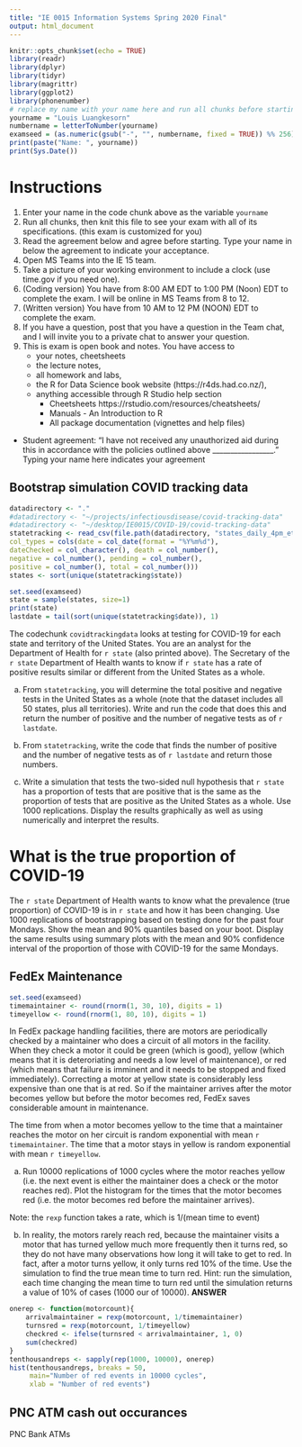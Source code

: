 ```yaml
---
title: "IE 0015 Information Systems Spring 2020 Final"
output: html_document
---
```



```r
knitr::opts_chunk$set(echo = TRUE)
library(readr)
library(dplyr)
library(tidyr)
library(magrittr)
library(ggplot2)
library(phonenumber)
# replace my name with your name here and run all chunks before starting
yourname = "Louis Luangkesorn"
numbername = letterToNumber(yourname)
examseed = (as.numeric(gsub("-", "", numbername, fixed = TRUE)) %% 256)
print(paste("Name: ", yourname))
print(Sys.Date())
```

Instructions
=============

1. Enter your name in the code chunk above as the variable `yourname`
2. Run all chunks, then knit this file to see your exam with all of its specifications. (this exam is customized for you)
3. Read the agreement below and agree before starting.  Type your name in below the agreement to indicate your acceptance.
4. Open MS Teams into the IE 15 team. 
5. Take a picture of your working environment to include a clock (use time.gov if you need one).
6. (Coding version) You have from 8:00 AM EDT to 1:00 PM (Noon) EDT to complete the exam.  I will be online in MS Teams from 8 to 12.
6. (Written version)  You have from 10 AM to 12 PM (NOON) EDT to complete the exam.
7. If you have a question, post that you have a question in the Team chat, and I will invite you to a private chat to answer your question. 
8. This is exam is open book and notes. You have access to 
    - your notes, cheetsheets
    - the lecture notes, 
    - all homework  and labs, 
    -  the R for Data Science book website (https://r4ds.had.co.nz/), 
    - anything accessible through R Studio help section 
        -  Cheetsheets https://rstudio.com/resources/cheatsheets/
        -  Manuals - An Introduction to R
        -  All package documentation (vignettes and help files)

- Student agreement: 	"I have not received any unauthorized aid during this <assignment/quiz/exam> in accordance with the policies outlined above _________________."   Typing your name here indicates your agreement

## Bootstrap simulation COVID tracking data



```r
datadirectory <- "."
#datadirectory <- "~/projects/infectiousdisease/covid-tracking-data"
#datadirectory <- "~/desktop/IE0015/COVID-19/covid-tracking-data"
statetracking <- read_csv(file.path(datadirectory, "states_daily_4pm_et.csv"),
col_types = cols(date = col_date(format = "%Y%m%d"),
dateChecked = col_character(), death = col_number(),
negative = col_number(), pending = col_number(),
positive = col_number(), total = col_number()))
states <- sort(unique(statetracking$state))

```
```r
set.seed(examseed)
state = sample(states, size=1)
print(state)
lastdate = tail(sort(unique(statetracking$date)), 1)
```

The codechunk `covidtrackingdata` looks at testing for COVID-19 for each state and territory of the United States.  You are an analyst for the Department of Health for `r state` (also printed above).  The Secretary of the `r state` Department of Health wants to know if `r state` has a rate of positive results similar or different from the United States as a whole.

a.  From `statetracking`, you will determine the total positive and negative tests in the United States as a whole (note that the dataset includes all 50 states, plus all territories). Write and run the code that does this and return the number of positive and the number of negative tests as of `r lastdate`.

b.  From `statetracking`, write the code that finds the number of positive and the number of negative tests as of `r lastdate` and return those numbers.

c.  Write a simulation that tests the two-sided null hypothesis that `r state` has a proportion of tests that are positive that is the same as the proportion of tests that are positive as the United States as a whole.  Use 1000 replications.  Display the results graphically as well as using numerically and interpret the results.

# What is the true proportion of COVID-19

The `r state` Department of Health wants to know what the prevalence (true proportion) of COVID-19 is in `r state` and how it has been changing. Use 1000 replications of bootstrapping based on testing done for the past four Mondays. Show the mean and 90\% quantiles based on your boot.  Display the same results using summary plots with the mean and 90\% confidence interval of the proportion of those with COVID-19 for the same Mondays.

## FedEx Maintenance

```r
set.seed(examseed)
timemaintainer <- round(rnorm(1, 30, 10), digits = 1)
timeyellow <- round(rnorm(1, 80, 10), digits = 1)
```
In FedEx package handling facilities, there are motors are periodically checked by a maintainer who does a circuit of all motors in the facility. When they check a motor it could be green (which is good), yellow (which means that it is deteroriating and needs a low level of maintenance), or red (which means that failure is imminent and it needs to be stopped and fixed immediately).  Correcting a motor at yellow state is considerably less expensive than one that is at red.  So if the maintainer arrives after the motor becomes yellow but before the motor becomes red, FedEx saves considerable amount in maintenance.

The time from when a motor becomes yellow to the time that a maintainer reaches the motor on her circuit is random exponential with mean `r timemaintainer`.  The time that a motor stays in yellow is random exponential with mean `r timeyellow`.  

(a) Run 10000 replications of 1000 cycles where the motor reaches yellow (i.e. the next event is either the maintainer does a check or the motor reaches red).  Plot the histogram for the times that the motor becomes red (i.e. the motor becomes red before the maintainer arrives).

Note:  the `rexp` function takes a rate, which is 1/(mean time to event)


(b) In reality, the motors rarely reach red, because the maintainer visits a motor that has turned yellow much more frequently then it turns red, so they do not have many observations how long it will take to get to red.  In fact, after a motor turns yellow, it only turns red 10\% of the time.  Use the simulation to find the true mean time to turn red.  Hint:  run the simulation, each time changing the mean time to turn red until the simulation returns a value of 10\% of cases (1000 our of 10000).
**ANSWER**

```r
onerep <- function(motorcount){
    arrivalmaintainer = rexp(motorcount, 1/timemaintainer)
    turnsred = rexp(motorcount, 1/timeyellow)
    checkred <- ifelse(turnsred < arrivalmaintainer, 1, 0)
    sum(checkred)
}
tenthousandreps <- sapply(rep(1000, 10000), onerep)
hist(tenthousandreps, breaks = 50, 
     main="Number of red events in 10000 cycles", 
     xlab = "Number of red events")
```



## PNC ATM cash out occurances

PNC Bank ATMs 